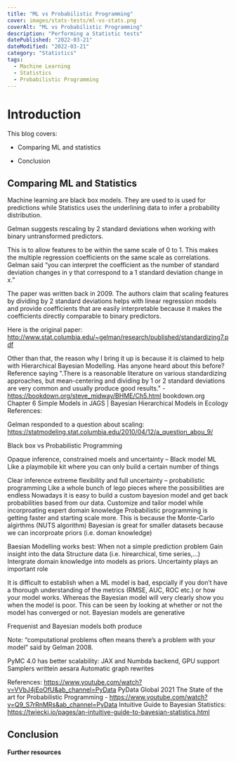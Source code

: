 ---
title: "ML vs Probabilistic Programming"
cover: images/stats-tests/ml-vs-stats.png
coverAlt: "ML vs Probabilistic Programming"
description: "Performing a Statistic tests"
datePublished: "2022-03-21"
dateModified: "2022-03-21"
category: "Statistics"
tags:
  - Machine Learning
  - Statistics
  - Probabilistic Programming
---

# Introduction


This blog covers:
- Comparing ML and statistics

- Conclusion


## Comparing ML and Statistics
Machine learning are black box models. They are used to  is used for predictions while Statistics uses the underlining data to infer a probability distribution. 
 
Gelman suggests rescaling by 2 standard deviations when working with binary untransformed predictors.
 
This is to allow features to be within the same scale of 0 to 1. This makes the multiple regression coefficients on the same scale as correlations. Gelman said “you can interpret the coefficient as the number of standard deviation changes in y that correspond to a 1 standard deviation change in x.”
 
The paper was written back in 2009. The authors claim that scaling features by dividing by 2 standard deviations helps with linear regression models and provide coefficients that are easily interpretable because it makes the coefficients directly comparable to binary predictors.

Here is the original paper: http://www.stat.columbia.edu/~gelman/research/published/standardizing7.pdf
 
 
Other than that, the reason why I bring it up is because it is claimed to help with Hierarchical Bayesian Modelling. Has anyone heard about this before?
Reference saying ".There is a reasonable literature on various standardizing approaches, but mean-centering and dividing by 1 or 2 standard deviations are very common and usually produce good results." - https://bookdown.org/steve_midway/BHME/Ch5.html
bookdown.org
Chapter 6 Simple Models in JAGS | Bayesian Hierarchical Models in Ecology
References:
 
Gelman responded to a question about scaling: https://statmodeling.stat.columbia.edu/2010/04/12/a_question_abou_9/
 
 
 
 
Black box vs Probabilistic Programming
 
Opaque inference, constrained moels and uncertainty – Black model ML
Like a playmobile kit where you can only build a certain number of things
 
Clear inference extreme flexibility and full uncertainty – probabilistic programming
Like a whole bunch of lego pieces where the possibilities are endless
Nowadays it is easy to build a custom bayesion model and get back probabilities based from our data.
Customize and tailor model while incorproating expert domain knowledge
Probabilistic programming is getting faster and starting scale more. This is because the Monte-Carlo algirthms (NUTS algorithm)
Bayesian is great for smaller datasets because we can incorproate priors (i.e. doman knowledge)
 
Baesian Modelling works best:
When not a simple prediction problem
Gain insight into the data
Structure data (i.e. hirearchical, time series,…)
Intergrate domain knowledge into models as priors.
Uncertainty plays an important role
 
It is difficult to establish when a ML model is bad, espcially if you don’t have a thorough understanding of the metrics (RMSE, AUC, ROC etc.) or how your model works. Whereas the Bayesian model will very clearly show you when the model is poor. This can be seen by looking at whether or not the model has converged or not. Bayesian models are generative
 
Frequenist and Bayesian models both produce
 
Note: “computational problems often means there’s a problem with your model”  said by Gelman 2008.
 
PyMC 4.0 has better scalability: JAX and Numbda backend, GPU support
Samplers writtein aesara
Automatic graph rewrites
 
References:
https://www.youtube.com/watch?v=VVbJ4jEoOfU&ab_channel=PyData
PyData  Global 2021 The State of the art for Probabilistic Programming - https://www.youtube.com/watch?v=Q9_S7rRnMRs&ab_channel=PyData
Intuitive Guide to Bayesian Statistics: https://twiecki.io/pages/an-intuitive-guide-to-bayesian-statistics.html
 

## Conclusion



#### Further resources
